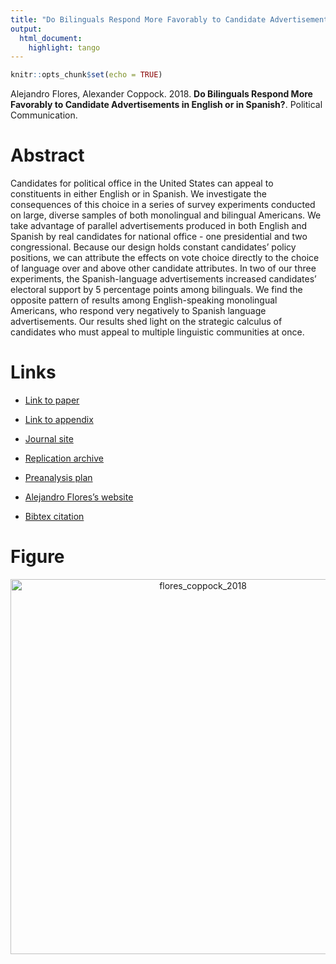 ```yaml
---
title: "Do Bilinguals Respond More Favorably to Candidate Advertisements in English or in Spanish?"
output:
  html_document:
    highlight: tango
---
```


```r
knitr::opts_chunk$set(echo = TRUE)
```

Alejandro Flores, Alexander Coppock. 2018. <b>Do Bilinguals Respond More Favorably to Candidate Advertisements in English or in Spanish?</b>. Political Communication.

# Abstract
Candidates for political office in the United States can appeal to constituents in either English or in Spanish. We investigate the consequences of this choice in a series of survey experiments conducted on large, diverse samples of both monolingual and bilingual Americans. We take advantage of parallel advertisements produced in both English and Spanish by real candidates for national office - one presidential and two congressional. Because our design holds constant candidates' policy positions, we can attribute the effects on vote choice directly to the choice of language over and above other candidate attributes. In two of our three experiments, the Spanish-language advertisements increased candidates' electoral support by 5 percentage points among bilinguals. We find the opposite pattern of results among English-speaking monolingual Americans, who respond very negatively to Spanish language advertisements. Our results shed light on the strategic calculus of candidates who must appeal to multiple linguistic communities at once.

# Links
 - <a href='flores_coppock_2018.pdf' target='_blank'>Link to paper</a>
 - <a href='flores_coppock_2018_appendix.pdf'target='_blank'>Link to appendix</a>
 - <a href='https://doi.org/10.1080/10584609.2018.1426663'target='_blank'>Journal site</a>
 - <a href='https://doi.org/10.7910/DVN/XGQ2ZA'target='_blank'>Replication archive</a>
 - <a href='https://osf.io/e6zjk'target='_blank'>Preanalysis plan</a>

 - <a href= 'https://political-science.uchicago.edu/directory/alejandro-flores' target='_blank'>Alejandro Flores's website</a>
 - <a href='flores_coppock_2018.txt'target='_blank'>Bibtex citation</a>

# Figure
<center><img src="display_figures/flores_coppock_2018_display.png" alt="flores_coppock_2018" width="600"></center>